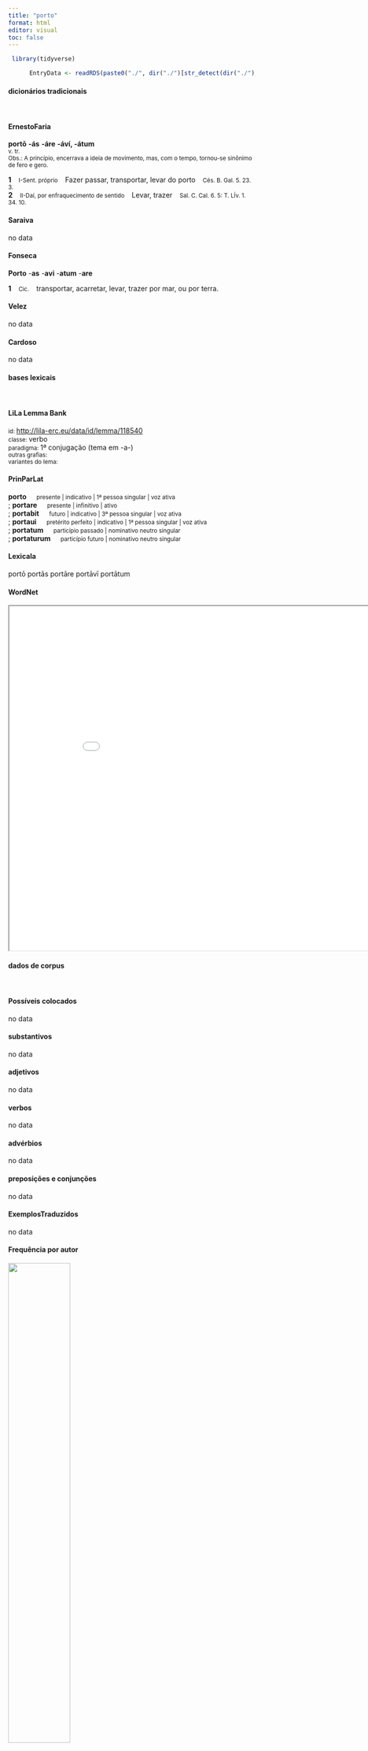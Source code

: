 ```yaml
---
title: "porto"
format: html
editor: visual
toc: false
---
```



```r
 library(tidyverse) 

      EntryData <- readRDS(paste0("./", dir("./")[str_detect(dir("./"), "_xx112-111-114-116-111xx_.rds")]))

```


#### dicionários tradicionais

&emsp;




::: panel-tabset

#### ErnestoFaria

<b>portō</b> <b>-ás</b> <b>-áre</b> <b>-áví, -átum</b> <br> <small>v. tr.</small> <br> <small>Obs.: A princípio, encerrava a ideia de movimento, mas, com o tempo, tornou-se sinônimo de fero e gero.</small>   <p> <b>1</b> &ensp; <small>I-Sent. próprio</small> &ensp; Fazer passar, transportar, levar do porto &ensp; <small>Cés. B. Gal. 5. 23. 3.</small> <br> <b>2</b> &ensp; <small>II-Daí, por enfraquecimento de sentido</small> &ensp; Levar, trazer &ensp; <small>Sal. C. Cal. 6. 5: T. LÍv. 1. 34. 10.</small> </p>




#### Saraiva

no data




#### Fonseca

<b>Porto</b> -<b>as</b> -<b>avi</b> -<b>atum</b> -<b>are</b>   <p> <b>1</b> &ensp; <small>Cic.</small> &ensp; transportar, acarretar, levar, trazer por mar, ou por terra. </p>




#### Velez

no data




#### Cardoso

no data


:::



#### bases lexicais

&emsp;






::: panel-tabset

#### LiLa Lemma Bank

<small> id: </small> <a href=' http://lila-erc.eu/data/id/lemma/118540 ' target="_blank"> http://lila-erc.eu/data/id/lemma/118540 </a> <br>
<small> classe: </small> verbo    <br>
<small> paradigma: </small> 1ª conjugação (tema em -a-) <br>
<small> outras grafias: </small>  <br>
<small> variantes do lema: </small>  <br>





#### PrinParLat

<b> porto </b>&emsp;<small> presente | indicativo | 1ª pessoa singular | voz ativa </small><br>
; <b> portare </b>&emsp;<small> presente | infinitivo | ativo </small><br>
; <b> portabit </b>&emsp;<small> futuro | indicativo | 3ª pessoa singular | voz ativa </small><br>
; <b> portaui </b>&emsp;<small> pretérito perfeito | indicativo | 1ª pessoa singular | voz ativa </small><br>
; <b> portatum </b>&emsp;<small> particípio passado | nominativo neutro singular </small><br>
; <b> portaturum </b>&emsp;<small> particípio futuro | nominativo neutro singular </small><br>





#### Lexicala

portō 
 portās 
 portāre 
 portāvī 
 portātum




#### WordNet

<iframe width='900' height='700' src='Media/Tree__xx112-111-114-116-111xx__sem_type_lexemes_pt.html'>

</iframe>


:::



#### dados de corpus

&emsp;




::: panel-tabset

#### Possíveis colocados

no data




#### substantivos

no data




#### adjetivos

no data




#### verbos

no data




#### advérbios

no data




#### preposições e conjunções

no data


:::



::: panel-tabset

#### ExemplosTraduzidos

no data




#### Frequência por autor

![](./Media/barchart__xx112-111-114-116-111xx__lemma_BY_author_Frequencies.webp){width=50% fig-alt='This charts plots the frequency of lemma by author_Frequencies. The Vergilius subcorpus registers the highest normalized frequency, with the value of 7.72 and an absolute frequency of 4. The Horatius subcorpus follows, with a normalized frequency of 6.22 and an absolute frequency of 7. the subcorpus with the least normalized frequency is Ovidius with the normalized value of 0 and an absolute freqeuncy of 0. here are all the values: subcorpus: Caesar ; normalized frequency: 3 ; absolute frequency: 1.13301608882846. subcorpus: Cicero ; normalized frequency: 2 ; absolute frequency: 0.124591961326655. subcorpus: Horatius ; normalized frequency: 7 ; absolute frequency: 6.21614421454578. subcorpus: Ovidius ; normalized frequency: 0 ; absolute frequency: 0. subcorpus: Phaedrus ; normalized frequency: 2 ; absolute frequency: 3.0362835888872. subcorpus: Sallustius ; normalized frequency: 5 ; absolute frequency: 4.63778870234672. subcorpus: Seneca ; normalized frequency: 5 ; absolute frequency: 0.933166607566115. subcorpus: Suetonius ; normalized frequency: 0 ; absolute frequency: 0. subcorpus: Tacitus ; normalized frequency: 0 ; absolute frequency: 0. subcorpus: Vergilius ; normalized frequency: 4 ; absolute frequency: 7.72200772200772. subcorpus: Hieronymus ; normalized frequency: 1 ; absolute frequency: 2.24668613794653'}




#### Frequência por gênero

![](./Media/barchart__xx112-111-114-116-111xx__lemma_BY_genre_Frequencies.webp){width=50% fig-alt='This charts plots the frequency of lemma by genre_Frequencies. The Poesia.épica subcorpus registers the highest normalized frequency, with the value of 7.72 and an absolute frequency of 4. The Poesia.lírica subcorpus follows, with a normalized frequency of 5.89 and an absolute frequency of 7. the subcorpus with the least normalized frequency is Prosa.epistolográfica with the normalized value of 0 and an absolute freqeuncy of 0. here are all the values: subcorpus: Prosa.histórica ; normalized frequency: 8 ; absolute frequency: 1.94746707563475. subcorpus: Prosa.filosófica ; normalized frequency: 3 ; absolute frequency: 0.494225795291676. subcorpus: Prosa.oratória ; normalized frequency: 2 ; absolute frequency: 0.192025193705414. subcorpus: Prosa.epistolográfica ; normalized frequency: 0 ; absolute frequency: 0. subcorpus: Poesia.lírica ; normalized frequency: 7 ; absolute frequency: 5.88878606881467. subcorpus: Poesia.didática ; normalized frequency: 2 ; absolute frequency: 1.69649673424379. subcorpus: Poesia.trágica ; normalized frequency: 2 ; absolute frequency: 1.73731758165393. subcorpus: Poesia.épica ; normalized frequency: 4 ; absolute frequency: 7.72200772200772. subcorpus: Prosa.ficcional ; normalized frequency: 1 ; absolute frequency: 2.24668613794653'}




#### Frequência por século

![](./Media/barchart__xx112-111-114-116-111xx__lemma_BY_period_Frequencies.webp){width=50% fig-alt='This charts plots the frequency of lemma by period_Frequencies. The IV.d.C. subcorpus registers the highest normalized frequency, with the value of 2.25 and an absolute frequency of 1. The I.d.C. subcorpus follows, with a normalized frequency of 1.07 and an absolute frequency of 7. the subcorpus with the least normalized frequency is II.d.C. with the normalized value of 0 and an absolute freqeuncy of 0. here are all the values: subcorpus: I.a.C. ; normalized frequency: 21 ; absolute frequency: 0.9774261112404. subcorpus: I.d.C. ; normalized frequency: 7 ; absolute frequency: 1.07082759675692. subcorpus: II.d.C. ; normalized frequency: 0 ; absolute frequency: 0. subcorpus: IV.d.C. ; normalized frequency: 1 ; absolute frequency: 2.24668613794653'}


:::

